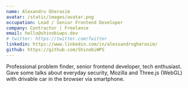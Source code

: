 ```yaml
---
name: Alexandru Gherasim
avatar: /static/images/avatar.png
occupation: Lead / Senior Frontend Developer
company: Contractor | Freelance
email: hello@shinobiwps.dev
# twitter: https://twitter.com/Twitter
linkedin: https://www.linkedin.com/in/alessandrogherasim/
github: https://github.com/ShinobiWPS
---
```


Professional problem finder, senior frontend developer, tech enthusiast.
Gave some talks about everyday security, Mozilla and Three.js (WebGL) with drivable car in the browser via smartphone.
